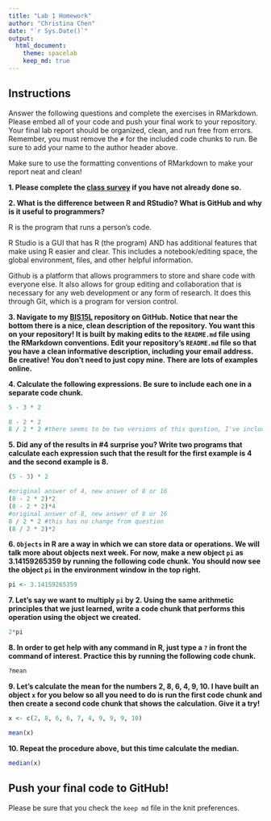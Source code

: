 ```yaml
---
title: "Lab 1 Homework"
author: "Christina Chen"
date: "`r Sys.Date()`"
output:
  html_document: 
    theme: spacelab
    keep_md: true
---
```


## Instructions
Answer the following questions and complete the exercises in RMarkdown. Please embed all of your code and push your final work to your repository. Your final lab report should be organized, clean, and run free from errors. Remember, you must remove the `#` for the included code chunks to run. Be sure to add your name to the author header above.  

Make sure to use the formatting conventions of RMarkdown to make your report neat and clean!  

**1. Please complete the [class survey](https://forms.gle/AHHXd3aobaAdkkFg9) if you have not already done so.**

**2. What is the difference between R and RStudio? What is GitHub and why is it useful to programmers?**  

R is the program that runs a person's code.

R Studio is a GUI that has R (the program) AND has additional features that make using R easier and clear. This includes a notebook/editing space, the global environment, files, and other helpful information.

Github is a platform that allows programmers to store and share code with everyone else. It also allows for group editing and collaboration that is necessary for any web development or any form of research. It does this through Git, which is a program for version control.

**3. Navigate to my [BIS15L](https://github.com/jmledford3115/datascibiol) repository on GitHub. Notice that near the bottom there is a nice, clean description of the repository. You want this on your repository! It is built by making edits to the `README.md` file using the RMarkdown conventions. Edit your repository's `README.md` file so that you have a clean informative description, including your email address. Be creative! You don't need to just copy mine. There are lots of examples online.**  

**4. Calculate the following expressions. Be sure to include each one in a separate code chunk.**  

```r
5 - 3 * 2  
```

```r
8 - 2 * 2 
8 / 2 * 2 #there seems to be two versions of this question, I've included both in my answers
```

**5. Did any of the results in #4 surprise you? Write two programs that calculate each expression such that the result for the first example is 4 and the second example is 8.**    

```r
(5 - 3) * 2  
```

```r
#original answer of 4, new answer of 8 or 16
(8 - 2 * 2)*2
(8 - 2 * 2)*4
#original answer of 8, new answer of 8 or 16
8 / 2 * 2 #this has no change from question
(8 / 2 * 2)*2
```

**6. `Objects` in R are a way in which we can store data or operations. We will talk more about objects next week. For now, make a new object `pi` as 3.14159265359 by running the following code chunk. You should now see the object `pi` in the environment window in the top right.**  

```r
pi <- 3.14159265359
```

**7. Let's say we want to multiply `pi` by 2. Using the same arithmetic principles that we just learned, write a code chunk that performs this operation using the object we created.**  

```r
2*pi
```

**8. In order to get help with any command in R, just type a `?` in front the command of interest. Practice this by running the following code chunk.**  

```r
?mean
```

**9. Let's calculate the mean for the numbers 2, 8, 6, 4, 9, 10. I have built an object `x` for you below so all you need to do is run the first code chunk and then create a second code chunk that shows the calculation. Give it a try!**  

```r
x <- c(2, 8, 6, 6, 7, 4, 9, 9, 9, 10)
```

```r
mean(x)
```

**10. Repeat the procedure above, but this time calculate the median.**  

```r
median(x)
```

## Push your final code to GitHub!
Please be sure that you check the `keep md` file in the knit preferences.  